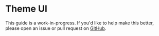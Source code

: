 
# Theme UI

<Note>

This guide is a work-in-progress.
If you'd like to help make this better,
please open an issue or pull request on [GitHub](https://github.com/streetwriters/rebass).

</Note>
